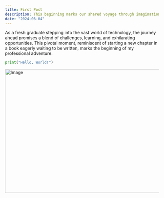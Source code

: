 ```yaml
---
title: First Post
description: This beginning marks our shared voyage through imagination and reality. Welcome to our unfolding story, where every page promises new possibilities.
date: "2024-03-04"
---
```


As a fresh graduate stepping into the vast world of technology, the journey ahead promises a blend of challenges, learning, and exhilarating opportunities. 
This pivotal moment, reminiscent of starting a new chapter in a book eagerly waiting to be written, marks the beginning of my professional adventure.

```python
print("Hello, World!")
```

<Image src="/first-step.jpg" width="718" height="404" alt="Image" />
